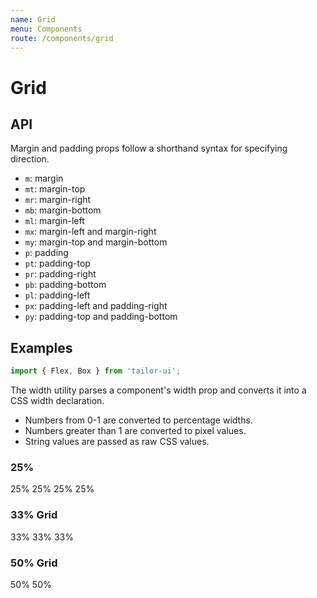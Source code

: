 ```yaml
---
name: Grid
menu: Components
route: /components/grid
---
```



# Grid

## API

Margin and padding props follow a shorthand syntax for specifying direction.

- `m`: margin
- `mt`: margin-top
- `mr`: margin-right
- `mb`: margin-bottom
- `ml`: margin-left
- `mx`: margin-left and margin-right
- `my`: margin-top and margin-bottom
- `p`: padding
- `pt`: padding-top
- `pr`: padding-right
- `pb`: padding-bottom
- `pl`: padding-left
- `px`: padding-left and padding-right
- `py`: padding-top and padding-bottom

## Examples

```js
import { Flex, Box } from 'tailor-ui';
```

The width utility parses a component's width prop and converts it into a CSS width declaration.

- Numbers from 0-1 are converted to percentage widths.
- Numbers greater than 1 are converted to pixel values.
- String values are passed as raw CSS values.

### 25%

<Playground>
  <Flex>
    <Box
      bg="primary"
      color="light"
      width={1 / 4}
      mx={2}
      py={4}
      style={{ textAlign: 'center ' }}
    >
      25%
    </Box>
    <Box
      bg="primary"
      color="light"
      width={1 / 4}
      mx={2}
      py={4}
      style={{ textAlign: 'center ' }}
    >
      25%
    </Box>
    <Box
      bg="primary"
      color="light"
      width={1 / 4}
      mx={2}
      py={4}
      style={{ textAlign: 'center ' }}
    >
      25%
    </Box>
    <Box
      bg="primary"
      color="light"
      width={1 / 4}
      mx={2}
      py={4}
      style={{ textAlign: 'center ' }}
    >
      25%
    </Box>
  </Flex>
</Playground>

### 33% Grid

<Playground>
  <Flex>
    <Box
      bg="primary"
      color="light"
      width={1 / 3}
      mx={2}
      py={4}
      style={{ textAlign: 'center ' }}
    >
      33%
    </Box>
    <Box
      bg="primary"
      color="light"
      width={1 / 3}
      mx={2}
      py={4}
      style={{ textAlign: 'center ' }}
    >
      33%
    </Box>
    <Box
      bg="primary"
      color="light"
      width={1 / 3}
      mx={2}
      py={4}
      style={{ textAlign: 'center ' }}
    >
      33%
    </Box>
  </Flex>
</Playground>

### 50% Grid

<Playground>
  <Flex>
    <Box
      bg="primary"
      color="light"
      width={1 / 2}
      mx={2}
      py={4}
      style={{ textAlign: 'center ' }}
    >
      50%
    </Box>
    <Box
      bg="primary"
      color="light"
      width={1 / 2}
      mx={2}
      py={4}
      style={{ textAlign: 'center ' }}
    >
      50%
    </Box>
  </Flex>
</Playground>
